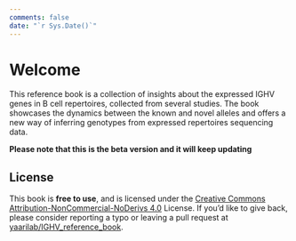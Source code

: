 ```yaml
---
comments: false
date: "`r Sys.Date()`"
---
```

# Welcome {.unnumbered}

This reference book is a collection of insights about the expressed IGHV genes in B cell repertoires, collected from several studies. The book showcases the dynamics between the known and novel alleles and offers a new way of inferring genotypes from expressed repertoires sequencing data.

**Please note that this is the beta version and it will keep updating**

## License

This book is **free to use**, and is licensed under the [Creative Commons Attribution-NonCommercial-NoDerivs 4.0](https://creativecommons.org/licenses/by-nc-nd/4.0/) License. If you'd like to give back, please consider reporting a typo or leaving a pull request at [yaarilab/IGHV_reference_book](https://github.com/yaarilab/IGHV_reference_book).
